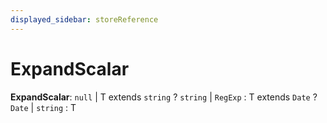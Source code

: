 ```yaml
---
displayed_sidebar: storeReference
---
```



# ExpandScalar

 **ExpandScalar**: `null` \| T extends `string` ? `string` \| `RegExp` : T extends `Date` ? `Date` \| `string` : T
